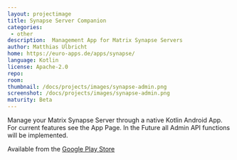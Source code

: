 ```yaml
---
layout: projectimage
title: Synapse Server Companion
categories:
 - other
description:  Management App for Matrix Synapse Servers
author: Matthias Ulbricht
home: https://euro-apps.de/apps/synapse/
language: Kotlin
license: Apache-2.0
repo: 
room: 
thumbnail: /docs/projects/images/synapse-admin.png
screenshot: /docs/projects/images/synapse-admin.png
maturity: Beta
---
```


Manage your Matrix Synapse Server through a native Kotlin Android App.
For current features see the App Page.
In the Future all Admin API functions will be implemented.

Available from the [Google Play Store](https://play.google.com/store/apps/details?id=online.euro_it.synapseadmin)
